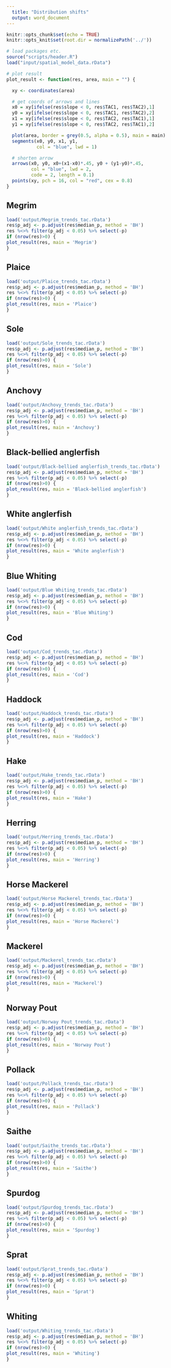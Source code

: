 ```yaml
---
  title: "Distribution shifts"
  output: word_document
---
```


```r
knitr::opts_chunk$set(echo = TRUE)
knitr::opts_knit$set(root.dir = normalizePath('../'))
```

```r
# load packages etc.
source("scripts/header.R")
load("input/spatial_model_data.rData")
```

```r
# plot result
plot_result <- function(res, area, main = "") {

  xy <- coordinates(area)

  # get coords of arrows and lines
  x0 = xy[ifelse(res$slope < 0, res$TAC1, res$TAC2),1]
  y0 = xy[ifelse(res$slope < 0, res$TAC1, res$TAC2),2]
  x1 = xy[ifelse(res$slope < 0, res$TAC2, res$TAC1),1]
  y1 = xy[ifelse(res$slope < 0, res$TAC2, res$TAC1),2]

  plot(area, border = grey(0.5, alpha = 0.5), main = main)
  segments(x0, y0, x1, y1,
           col = "blue", lwd = 1)

  # shorten arrow
  arrows(x0, y0, x0+(x1-x0)*.45, y0 + (y1-y0)*.45,
         col = "blue", lwd = 2,
         code = 2, length = 0.1)
  points(xy, pch = 16, col = "red", cex = 0.8)
}
```




## Megrim

```r
load('output/Megrim_trends_tac.rData')
res$p_adj <- p.adjust(res$median_p, method = 'BH')
res %<>% filter(p_adj < 0.05) %>% select(-p)
if (nrow(res)>0) {
plot_result(res, main = 'Megrim')
}
```

## Plaice

```r
load('output/Plaice_trends_tac.rData')
res$p_adj <- p.adjust(res$median_p, method = 'BH')
res %<>% filter(p_adj < 0.05) %>% select(-p)
if (nrow(res)>0) {
plot_result(res, main = 'Plaice')
}
```

## Sole

```r
load('output/Sole_trends_tac.rData')
res$p_adj <- p.adjust(res$median_p, method = 'BH')
res %<>% filter(p_adj < 0.05) %>% select(-p)
if (nrow(res)>0) {
plot_result(res, main = 'Sole')
}
```

## Anchovy

```r
load('output/Anchovy_trends_tac.rData')
res$p_adj <- p.adjust(res$median_p, method = 'BH')
res %<>% filter(p_adj < 0.05) %>% select(-p)
if (nrow(res)>0) {
plot_result(res, main = 'Anchovy')
}
```

## Black-bellied anglerfish

```r
load('output/Black-bellied anglerfish_trends_tac.rData')
res$p_adj <- p.adjust(res$median_p, method = 'BH')
res %<>% filter(p_adj < 0.05) %>% select(-p)
if (nrow(res)>0) {
plot_result(res, main = 'Black-bellied anglerfish')
}
```

## White anglerfish

```r
load('output/White anglerfish_trends_tac.rData')
res$p_adj <- p.adjust(res$median_p, method = 'BH')
res %<>% filter(p_adj < 0.05) %>% select(-p)
if (nrow(res)>0) {
plot_result(res, main = 'White anglerfish')
}
```

## Blue Whiting

```r
load('output/Blue Whiting_trends_tac.rData')
res$p_adj <- p.adjust(res$median_p, method = 'BH')
res %<>% filter(p_adj < 0.05) %>% select(-p)
if (nrow(res)>0) {
plot_result(res, main = 'Blue Whiting')
}
```

## Cod

```r
load('output/Cod_trends_tac.rData')
res$p_adj <- p.adjust(res$median_p, method = 'BH')
res %<>% filter(p_adj < 0.05) %>% select(-p)
if (nrow(res)>0) {
plot_result(res, main = 'Cod')
}
```

## Haddock

```r
load('output/Haddock_trends_tac.rData')
res$p_adj <- p.adjust(res$median_p, method = 'BH')
res %<>% filter(p_adj < 0.05) %>% select(-p)
if (nrow(res)>0) {
plot_result(res, main = 'Haddock')
}
```

## Hake

```r
load('output/Hake_trends_tac.rData')
res$p_adj <- p.adjust(res$median_p, method = 'BH')
res %<>% filter(p_adj < 0.05) %>% select(-p)
if (nrow(res)>0) {
plot_result(res, main = 'Hake')
}
```

## Herring

```r
load('output/Herring_trends_tac.rData')
res$p_adj <- p.adjust(res$median_p, method = 'BH')
res %<>% filter(p_adj < 0.05) %>% select(-p)
if (nrow(res)>0) {
plot_result(res, main = 'Herring')
}
```

## Horse Mackerel

```r
load('output/Horse Mackerel_trends_tac.rData')
res$p_adj <- p.adjust(res$median_p, method = 'BH')
res %<>% filter(p_adj < 0.05) %>% select(-p)
if (nrow(res)>0) {
plot_result(res, main = 'Horse Mackerel')
}
```

## Mackerel

```r
load('output/Mackerel_trends_tac.rData')
res$p_adj <- p.adjust(res$median_p, method = 'BH')
res %<>% filter(p_adj < 0.05) %>% select(-p)
if (nrow(res)>0) {
plot_result(res, main = 'Mackerel')
}
```

## Norway Pout

```r
load('output/Norway Pout_trends_tac.rData')
res$p_adj <- p.adjust(res$median_p, method = 'BH')
res %<>% filter(p_adj < 0.05) %>% select(-p)
if (nrow(res)>0) {
plot_result(res, main = 'Norway Pout')
}
```

## Pollack

```r
load('output/Pollack_trends_tac.rData')
res$p_adj <- p.adjust(res$median_p, method = 'BH')
res %<>% filter(p_adj < 0.05) %>% select(-p)
if (nrow(res)>0) {
plot_result(res, main = 'Pollack')
}
```

## Saithe

```r
load('output/Saithe_trends_tac.rData')
res$p_adj <- p.adjust(res$median_p, method = 'BH')
res %<>% filter(p_adj < 0.05) %>% select(-p)
if (nrow(res)>0) {
plot_result(res, main = 'Saithe')
}
```

## Spurdog

```r
load('output/Spurdog_trends_tac.rData')
res$p_adj <- p.adjust(res$median_p, method = 'BH')
res %<>% filter(p_adj < 0.05) %>% select(-p)
if (nrow(res)>0) {
plot_result(res, main = 'Spurdog')
}
```

## Sprat

```r
load('output/Sprat_trends_tac.rData')
res$p_adj <- p.adjust(res$median_p, method = 'BH')
res %<>% filter(p_adj < 0.05) %>% select(-p)
if (nrow(res)>0) {
plot_result(res, main = 'Sprat')
}
```

## Whiting

```r
load('output/Whiting_trends_tac.rData')
res$p_adj <- p.adjust(res$median_p, method = 'BH')
res %<>% filter(p_adj < 0.05) %>% select(-p)
if (nrow(res)>0) {
plot_result(res, main = 'Whiting')
}
```

